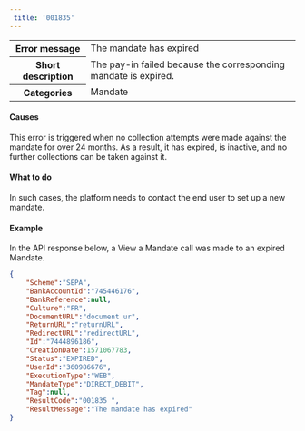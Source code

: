 ```yaml
---  
 title: '001835'  
---  
```

  
<table>
    <tbody>
        <tr>
            <th class="header"><strong>Error message</strong></th>
            <td class="content">The mandate has expired</td>
        </tr>
        <tr>
            <th class="header"><strong>Short description</strong></th>
            <td class="content">The pay-in failed because the corresponding mandate is expired.</td>
        </tr>
        <tr>
            <th class="header"><strong>Categories</strong></th>
            <td class="content">  
<div class="label">Mandate</div>
</td>
        </tr>
    </tbody>
</table>  

#### Causes  

This error is triggered when no collection attempts were made against the mandate for over 24 months. As a result, it has expired, is inactive, and no further collections can be taken against it.  

#### What to do  

In such cases, the platform needs to contact the end user to set up a new mandate.  

#### Example  

In the API response below, a View a Mandate call was made to an expired Mandate.  
```json API Response
{
    "Scheme":"SEPA",
    "BankAccountId":"745446176",
    "BankReference":null,
    "Culture":"FR",
    "DocumentURL":"document ur",
    "ReturnURL":"returnURL",
    "RedirectURL":"redirectURL",
    "Id":"7444896186",
    "CreationDate":1571067783,
    "Status":"EXPIRED",
    "UserId":"360986676",
    "ExecutionType":"WEB",
    "MandateType":"DIRECT_DEBIT",
    "Tag":null,
    "ResultCode":"001835 ",
    "ResultMessage":"The mandate has expired"
}
```